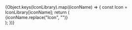 
<Meta title="Icon Library" />

<Canvas>
  <div className="flex flex-row flex-wrap gap-2">
    {Object.keys(IconLibrary).map((iconName) => {
      const Icon = IconLibrary[iconName];
      return (
        <div className="w-32 h-16 rounded-md flex flex-col justify-center items-center" style={{backgroundColor: "#e3e3e3"}}>
          <Icon width={24} height={24} size={24} fill="currentColor"/>
          <div style={{fontSize: ".6em", marginTop: ".6em"}}>{iconName.replace("Icon", "")}</div>
        </div>
      );
    })}
  </div>
</Canvas>